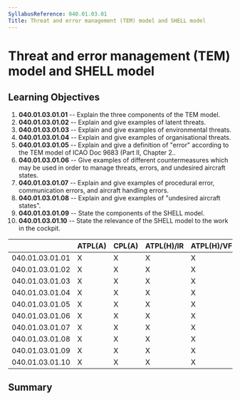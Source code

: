 ```yaml
---
SyllabusReference: 040.01.03.01
Title: Threat and error management (TEM) model and SHELL model
---
```


# Threat and error management (TEM) model and SHELL model

## Learning Objectives

1.  **040.01.03.01.01** -- Explain the three components of the TEM model.
2.  **040.01.03.01.02** -- Explain and give examples of latent threats.
3.  **040.01.03.01.03** -- Explain and give examples of environmental threats.
4.  **040.01.03.01.04** -- Explain and give examples of organisational threats.
5.  **040.01.03.01.05** -- Explain and give a definition of "error" according to
    the TEM model of ICAO Doc 9683 (Part II, Chapter 2..
6.  **040.01.03.01.06** -- Give examples of different countermeasures which may
    be used in order to manage threats, errors, and undesired aircraft states.
7.  **040.01.03.01.07** -- Explain and give examples of procedural error,
    communication errors, and aircraft handling errors.
8.  **040.01.03.01.08** -- Explain and give examples of "undesired aircraft
    states".
9.  **040.01.03.01.09** -- State the components of the SHELL model.
10. **040.01.03.01.10** -- State the relevance of the SHELL model to the work in
    the cockpit.

|                 | ATPL(A) | CPL(A) | ATPL(H)/IR | ATPL(H)/VFR | CPL(H) | IR  | CBIR(A) |
| --------------- | ------- | ------ | ---------- | ----------- | ------ | --- | ------- |
| 040.01.03.01.01 | X       | X      | X          | X           | X      | X   | X       |
| 040.01.03.01.02 | X       | X      | X          | X           | X      | X   | X       |
| 040.01.03.01.03 | X       | X      | X          | X           | X      | X   | X       |
| 040.01.03.01.04 | X       | X      | X          | X           | X      | X   | X       |
| 040.01.03.01.05 | X       | X      | X          | X           | X      | X   | X       |
| 040.01.03.01.06 | X       | X      | X          | X           | X      | X   | X       |
| 040.01.03.01.07 | X       | X      | X          | X           | X      | X   | X       |
| 040.01.03.01.08 | X       | X      | X          | X           | X      | X   |         |
| 040.01.03.01.09 | X       | X      | X          | X           | X      | X   |         |
| 040.01.03.01.10 | X       | X      | X          | X           | X      | X   |         |

## Summary
